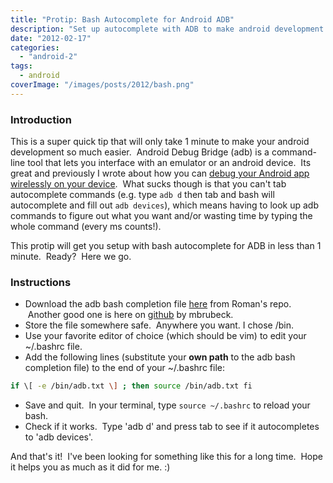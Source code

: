 ```yaml
---
title: "Protip: Bash Autocomplete for Android ADB"
description: "Set up autocomplete with ADB to make android development less painful."
date: "2012-02-17"
categories: 
  - "android-2"
tags: 
  - android
coverImage: "/images/posts/2012/bash.png"
---
```


### Introduction

This is a super quick tip that will only take 1 minute to make your android development so much easier.  Android Debug Bridge (adb) is a command-line tool that lets you interface with an emulator or an android device.  Its great and previously I wrote about how you can [debug your Android app wirelessly on your device](http://www.jessechen.net/blog/debugging-your-android-app-wirelessly-on-an-android-smartphone/).  What sucks though is that you can't tab autocomplete commands (e.g. type `adb d` then tab and bash will autocomplete and fill out `adb devices`), which means having to look up adb commands to figure out what you want and/or wasting time by typing the whole command (every ms counts!).

This protip will get you setup with bash autocomplete for ADB in less than 1 minute.  Ready?  Here we go.

### Instructions

- Download the adb bash completion file [here](http://romannurik-code.googlecode.com/git/misc/bash_completion/adb) from Roman's repo.  Another good one is here on [github](https://github.com/mbrubeck/android-completion/blob/master/android) by mbrubeck.
- Store the file somewhere safe.  Anywhere you want. I chose /bin.
- Use your favorite editor of choice (which should be vim) to edit your ~/.bashrc file.
- Add the following lines (substitute your **own path** to the adb bash completion file) to the end of your ~/.bashrc file:

```bash 
if \[ -e /bin/adb.txt \] ; then source /bin/adb.txt fi
```

- Save and quit.  In your terminal, type `source ~/.bashrc` to reload your bash.
- Check if it works.  Type 'adb d' and press tab to see if it autocompletes to 'adb devices'.

And that's it!  I've been looking for something like this for a long time.  Hope it helps you as much as it did for me. :)
